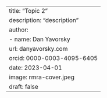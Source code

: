 ---
title: "Topic 2"
description: "description"
author:
  - name: Dan Yavorsky
    url: danyavorsky.com
    orcid: 0000-0003-4095-6405
date: 2023-04-01
image: rmra-cover.jpeg
draft: false
---